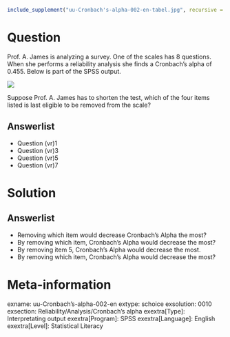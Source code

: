 ```r
include_supplement("uu-Cronbach's-alpha-002-en-tabel.jpg", recursive = TRUE)
```

Question
========
  
Prof. A. James is analyzing a survey. One of the scales has 8 questions. When she performs a reliability analysis she finds a Cronbach's alpha of 0.455. Below is part of the SPSS output. 

![](uu-Cronbach's-alpha-002-en-tabel.jpg)
  
Suppose Prof. A. James has to shorten the test, which of the four items listed is last eligible to be removed from the scale?

Answerlist
----------
* Question (vr)1
* Question (vr)3
* Question (vr)5
* Question (vr)7

Solution
========
  


Answerlist
----------
* Removing which item would decrease Cronbach's Alpha the most?
* By removing which item, Cronbach's Alpha would decrease the most?
* By removing item 5, Cronbach's Alpha would decrease the most.
* By removing which item, Cronbach's Alpha would decrease the most?

Meta-information
================
exname: uu-Cronbach's-alpha-002-en
extype: schoice
exsolution: 0010
exsection: Reliability/Analysis/Cronbach's alpha
exextra[Type]: Interpretating output
exextra[Program]: SPSS
exextra[Language]: English
exextra[Level]: Statistical Literacy
